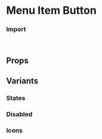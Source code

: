 
<Meta of={MenuItemButtonStories} />

# Menu Item Button

<Canvas of={MenuItemButtonStories.Overview} />

### Import

```js
import { MenuItemButton } from "@vibe/core";
```

## Props

<PropsTable />

<TipMenuGridItem />

## Variants

### States

<Canvas of={MenuItemButtonStories.States} />

### Disabled

<Canvas of={MenuItemButtonStories.Disabled} />

### Icons

<Canvas of={MenuItemButtonStories.Icons} />
